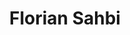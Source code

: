 ---
meta:
  title: "Fullstack JavaScript Development & Architecture – Florian Sahbi"
  description: >
    Fullstack JavaScript Developer (Next.js, headless CMS) with deep expertise in Web Performance & SEO – 100% remote. 
    Explore my resume and projects — let’s talk about your upcoming challenges.
  canonical: "https://floriansahbi.dev/about"
  openGraph:
    title: "Fullstack JavaScript Development & Architecture – Florian Sahbi"
    description: >
      I build modular Next.js & headless applications, fully optimized for Web Performance and SEO. 
      Delivered 100% remotely.
    url: "https://floriansahbi.dev/about"
    images:
      - url: "https://floriansahbi.dev/about.jpeg"
        width: 1200
        height: 630
        alt: "Portrait of Florian Sahbi, Fullstack JavaScript Developer"
    locale: "en_US"
    type: "website"
    siteName: "floriansahbi.dev"
  twitter:
    card: "summary_large_image"
    title: "Fullstack JavaScript Development & Architecture – Florian Sahbi"
    description: >
      Modular, high-performance, SEO-friendly Next.js & headless applications, 
      built remotely.
    images:
      - "https://floriansahbi.dev/about.jpeg"

buttonLabel: "Download my resume (PDF)"
contactButtonLabel: "Let’s work together"
useCaseButtonLabel: "My role – Louise Damas"
worksButtonLabel: "See all my projects"
worksCtaDescription: "Want to dive deeper into a real-world use case? Or browse other projects?"
title: "Florian Sahbi"
subTitle: "Fullstack JavaScript Development • Next.js & Headless • Web Performance & SEO"
seoTitle: "Fullstack JavaScript Developer • Next.js & SEO | Florian Sahbi"
description: >
  HETIC graduate with five years of experience in agencies, startups and scale-ups. I design and develop modern, modular JavaScript solutions using Next.js. 
  Working 100% remotely, I focus on Core Web Vitals and SEO to ensure fast, fluid user experiences and high search visibility. From initial design to final optimization, I’ve got you covered.

works:
  title: "Work Experience"
  experiences:
    - title: "Front-End Developer (Remote)"
      start: "2021-12-01"
      end: "2024-12-01"
      localisation: "Unlikely Technology (Web Agency)"
      description: >
        Part of a fully remote team, I provided technical support across high-traffic e-commerce projects – from maintenance to major feature updates.
      details:
        - "Ongoing technical support on headless e-commerce platforms with high traffic: maintenance, bug fixes, new features, and performance improvements."
        - "Frequent client-facing technical support: joined project meetings to clarify requirements and speed up delivery."
        - "Ensured continuous deployment: frequent merges on Vercel with automated previews for early feedback and fast issue detection."
    - title: "Front-End Developer (Remote)"
      start: "2019-11-01"
      end: "2021-06-01"
      localisation: "Amuse (Media Scale-up)"
      description: >
        As a remote front-end developer at Amuse, I helped build an internal CMS/project management tool (Scale Next) to boost production workflows.
      details:
        - "Architecture decisions & code reviews: selected tools, libraries, and regularly reviewed pull requests to ensure code consistency and efficiency."
        - "R&D & prototyping: developed POCs for internal tools and quickly integrated the most effective solutions."
        - "Continuous collaboration: worked closely with the CTO to shape the roadmap and support technical teams."
    - title: "Full-Stack Developer (Paris 11)"
      start: "2018-11-01"
      end: "2019-08-01"
      localisation: "Appartoo (Startup)"
      description: >
        As a work-study developer, I led the migration of a legacy Symfony/AngularJS architecture to a modern MEAN stack, improving maintainability and data consistency.
      details:
        - "Stack migration: replaced Symfony and AngularJS with MongoDB, Express, Angular, and Node.js. Unified SQL and Elasticsearch data in a single NoSQL database."
        - "Technical lead: oversaw a team of two developers and interns to ensure long-term code quality."
        - "Development & optimization: built a real-time chat feature from scratch, improved on-page SEO, and conducted regular code reviews."

studies:
  title: "Education"
  experiences:
    - title: "Bachelor in Digital Solutions Design and Development (Paris)"
      start: "2018-01-01"
      end: "2020-01-01"
      localisation: "HETIC"
      details: []
    - title: "BTS – IT Services for Organizations (Avranches)"
      start: "2016-01-01"
      end: "2018-01-01"
      localisation: "Notre-Dame de la Providence High School"
      details: []

skills:
  title: "Technical Skills"
  experiences:
    - title: "Front‑End"
      details:
        - React
        - Next.js (App Router, SSR/ISR, Server Components)
        - Tailwind CSS & SCSS
        - TypeScript
        - HTML / CSS
    - title: "Headless CMS"
      details:
        - Prismic
        - Storyblok
    - title: "E‑commerce & Search"
      details:
        - Shopify
        - Algolia
    - title: "Back‑End & APIs"
      details:
        - Node.js (Express, NestJS)
        - REST & GraphQL
        - SQL
    - title: "Web Performance & SEO"
      details:
        - Core Web Vitals (LCP, FID, CLS)
        - Lighthouse & Web Audits
        - On-page SEO
    - title: "Tools & DevOps"
      details:
        - Git & CI/CD (Vercel, Doppler)
        - Monitoring (Vercel Analytics, Chrome UX Report)
        - Figma & Design Systems
        - ClickUp / Project Management

travel:
  title: "Travel & Exploration"
  experiences:
    - title: "Working Holiday Visa – Japan"
      start: "2024-01-01"
      end: "2025-01-01"
      localisation: "One year exploring Japan"
      description: >
        During a year-long Working Holiday Visa, I took on the personal challenge of living independently in Japan. 
        I explored the country from Kagoshima in the south to Monbetsu in the north — managing my budget, itinerary, and accommodation on my own. 
        I’m also building a dedicated website to document the journey, offer practical tips, and inspire others to take the leap.
      details:
        - "Adventure & endurance: 1,300 km on foot (50-day pilgrimage across Shikoku), hiking in the Japanese Alps, and skiing in Hokkaido."
        - "Cultural immersion: attended festivals, stayed in over 130 accommodations, and engaged in enriching local encounters."
        - "Self-reliance & planning: managed a full year of travel without local income, adapting daily to new environments."
        - "Content & communication: kept a daily journal on Instagram (stories and posts) and developed a dedicated site to share advice and experiences."
        - "Spirit of adventure: scuba diving in Okinawa and discovering Japan’s diverse regional cultures."

hobbies:
  title: "Passions & Interests"
  experiences:
    - title: "Visual Arts"
      details:
        - "Charcoal drawing, figure drawing, and sculpture (2 years at the Beaux-Arts workshops)"
    - title: "Photography"
      details:
        - "Lifelong passion since I was 18 – my camera is never far from reach"
    - title: "Scuba Diving"
      details:
        - "PADI Advanced Open Water Diver – Corsica, Thailand, Japan"
    - title: "Travel & Culture"
      details:
        - "One-year immersion in Japan; explored most French departments and visited several European countries (Netherlands, Spain, Belgium, Luxembourg)"
    - title: "Snowboarding"
      details:
        - "Yearly practice for the past 3 years"
---